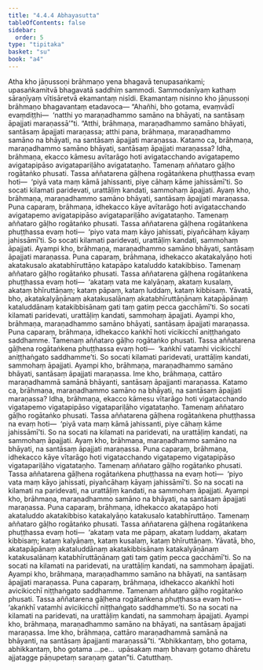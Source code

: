 ```yaml
---
title: "4.4.4 Abhayasutta"
tableOfContents: false
sidebar:
  order: 5
type: "tipitaka"
basket: "su"
book: "a4"
---
```



<DynamicBreadcrumb />

<Division number="184" book="a4">

<Paragraph number="1117" book="a4">
Atha kho jāṇussoṇi brāhmaṇo yena bhagavā tenupasaṅkami; upasaṅkamitvā bhagavatā saddhiṃ sammodi. Sammodanīyaṃ kathaṃ sāraṇīyaṃ vītisāretvā ekamantaṃ nisīdi. Ekamantaṃ nisinno kho jāṇussoṇi brāhmaṇo bhagavantaṃ etadavoca—
</Paragraph>

<Paragraph number="1118" book="a4">
“Ahañhi, bho gotama, evaṃvādī evaṃdiṭṭhi—  ‘natthi yo maraṇadhammo samāno na bhāyati, na santāsaṃ āpajjati maraṇassā’”ti. “Atthi, brāhmaṇa, maraṇadhammo samāno bhāyati, santāsaṃ āpajjati maraṇassa; atthi pana, brāhmaṇa, maraṇadhammo samāno na bhāyati, na santāsaṃ āpajjati maraṇassa.
</Paragraph>

<Paragraph number="1119" book="a4">
Katamo ca, brāhmaṇa, maraṇadhammo samāno bhāyati, santāsaṃ āpajjati maraṇassa? Idha, brāhmaṇa, ekacco kāmesu avītarāgo hoti avigatacchando avigatapemo avigatapipāso avigatapariḷāho avigatataṇho. Tamenaṃ aññataro gāḷho rogātaṅko phusati. Tassa aññatarena gāḷhena rogātaṅkena phuṭṭhassa evaṃ hoti—  ‘piyā vata maṃ kāmā jahissanti, piye cāhaṃ kāme jahissāmī’ti. So socati kilamati paridevati, urattāḷiṃ kandati, sammohaṃ āpajjati. Ayaṃ kho, brāhmaṇa, maraṇadhammo samāno bhāyati, santāsaṃ āpajjati maraṇassa.
</Paragraph>

<Paragraph number="1120" book="a4">
Puna caparaṃ, brāhmaṇa, idhekacco kāye avītarāgo hoti avigatacchando avigatapemo avigatapipāso avigatapariḷāho avigatataṇho. Tamenaṃ aññataro gāḷho rogātaṅko phusati. Tassa aññatarena gāḷhena rogātaṅkena phuṭṭhassa evaṃ hoti—  ‘piyo vata maṃ kāyo jahissati, piyañcāhaṃ kāyaṃ jahissāmī’ti. So socati kilamati paridevati, urattāḷiṃ kandati, sammohaṃ āpajjati. Ayampi kho, brāhmaṇa, maraṇadhammo samāno bhāyati, santāsaṃ āpajjati maraṇassa.
</Paragraph>

<Paragraph number="1121" book="a4">
Puna caparaṃ, brāhmaṇa, idhekacco akatakalyāṇo hoti akatakusalo akatabhīruttāṇo katapāpo kataluddo katakibbiso. Tamenaṃ aññataro gāḷho rogātaṅko phusati. Tassa aññatarena gāḷhena rogātaṅkena phuṭṭhassa evaṃ hoti—  ‘akataṃ vata me kalyāṇaṃ, akataṃ kusalaṃ, akataṃ bhīruttāṇaṃ; kataṃ pāpaṃ, kataṃ luddaṃ, kataṃ kibbisaṃ. Yāvatā, bho, akatakalyāṇānaṃ akatakusalānaṃ akatabhīruttāṇānaṃ katapāpānaṃ kataluddānaṃ katakibbisānaṃ gati taṃ gatiṃ pecca gacchāmī’ti. So socati kilamati paridevati, urattāḷiṃ kandati, sammohaṃ āpajjati. Ayampi kho, brāhmaṇa, maraṇadhammo samāno bhāyati, santāsaṃ āpajjati maraṇassa.
</Paragraph>

<Paragraph number="1122" book="a4">
Puna caparaṃ, brāhmaṇa, idhekacco kaṅkhī hoti vicikicchī aniṭṭhaṅgato saddhamme. Tamenaṃ aññataro gāḷho rogātaṅko phusati. Tassa aññatarena gāḷhena rogātaṅkena phuṭṭhassa evaṃ hoti—  ‘kaṅkhī vatamhi vicikicchī aniṭṭhaṅgato saddhamme’ti. So socati kilamati paridevati, urattāḷiṃ kandati, sammohaṃ āpajjati. Ayampi kho, brāhmaṇa, maraṇadhammo samāno bhāyati, santāsaṃ āpajjati maraṇassa. Ime kho, brāhmaṇa, cattāro maraṇadhammā samānā bhāyanti, santāsaṃ āpajjanti maraṇassa.
</Paragraph>

<Paragraph number="1123" book="a4">
Katamo ca, brāhmaṇa, maraṇadhammo samāno na bhāyati, na santāsaṃ āpajjati maraṇassa? Idha, brāhmaṇa, ekacco kāmesu vītarāgo hoti vigatacchando vigatapemo vigatapipāso vigatapariḷāho vigatataṇho. Tamenaṃ aññataro gāḷho rogātaṅko phusati. Tassa aññatarena gāḷhena rogātaṅkena phuṭṭhassa na evaṃ hoti—  ‘piyā vata maṃ kāmā jahissanti, piye cāhaṃ kāme jahissāmī’ti. So na socati na kilamati na paridevati, na urattāḷiṃ kandati, na sammohaṃ āpajjati. Ayaṃ kho, brāhmaṇa, maraṇadhammo samāno na bhāyati, na santāsaṃ āpajjati maraṇassa.
</Paragraph>

<Paragraph number="1124" book="a4">
Puna caparaṃ, brāhmaṇa, idhekacco kāye vītarāgo hoti vigatacchando vigatapemo vigatapipāso vigatapariḷāho vigatataṇho. Tamenaṃ aññataro gāḷho rogātaṅko phusati. Tassa aññatarena gāḷhena rogātaṅkena phuṭṭhassa na evaṃ hoti—  ‘piyo vata maṃ kāyo jahissati, piyañcāhaṃ kāyaṃ jahissāmī’ti. So na socati na kilamati na paridevati, na urattāḷiṃ kandati, na sammohaṃ āpajjati. Ayampi kho, brāhmaṇa, maraṇadhammo samāno na bhāyati, na santāsaṃ āpajjati maraṇassa.
</Paragraph>

<Paragraph number="1125" book="a4">
Puna caparaṃ, brāhmaṇa, idhekacco akatapāpo hoti akataluddo akatakibbiso katakalyāṇo katakusalo katabhīruttāṇo. Tamenaṃ aññataro gāḷho rogātaṅko phusati. Tassa aññatarena gāḷhena rogātaṅkena phuṭṭhassa evaṃ hoti—  ‘akataṃ vata me pāpaṃ, akataṃ luddaṃ, akataṃ kibbisaṃ; kataṃ kalyāṇaṃ, kataṃ kusalaṃ, kataṃ bhīruttāṇaṃ. Yāvatā, bho, akatapāpānaṃ akataluddānaṃ akatakibbisānaṃ katakalyāṇānaṃ katakusalānaṃ katabhīruttāṇānaṃ gati taṃ gatiṃ pecca gacchāmī’ti. So na socati na kilamati na paridevati, na urattāḷiṃ kandati, na sammohaṃ āpajjati. Ayampi kho, brāhmaṇa, maraṇadhammo samāno na bhāyati, na santāsaṃ āpajjati maraṇassa.
</Paragraph>

<Paragraph number="1126" book="a4">
Puna caparaṃ, brāhmaṇa, idhekacco akaṅkhī hoti avicikicchī niṭṭhaṅgato saddhamme. Tamenaṃ aññataro gāḷho rogātaṅko phusati. Tassa aññatarena gāḷhena rogātaṅkena phuṭṭhassa evaṃ hoti—  ‘akaṅkhī vatamhi avicikicchī niṭṭhaṅgato saddhamme’ti. So na socati na kilamati na paridevati, na urattāḷiṃ kandati, na sammohaṃ āpajjati. Ayampi kho, brāhmaṇa, maraṇadhammo samāno na bhāyati, na santāsaṃ āpajjati maraṇassa. Ime kho, brāhmaṇa, cattāro maraṇadhammā samānā na bhāyanti, na santāsaṃ āpajjanti maraṇassā”ti.
</Paragraph>

<Paragraph number="1127" book="a4">
“Abhikkantaṃ, bho gotama, abhikkantaṃ, bho gotama …pe…  upāsakaṃ maṃ bhavaṃ gotamo dhāretu ajjatagge pāṇupetaṃ saraṇaṃ gatan”ti.

</Paragraph>
</Division>

<Paragraph number="1128" type="center" book="a4">
Catutthaṃ.
</Paragraph>